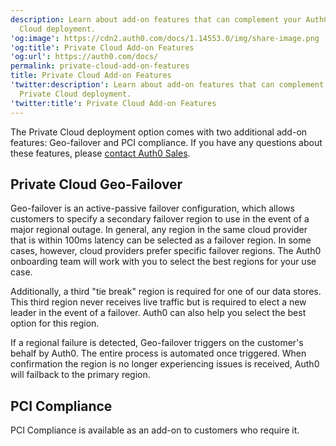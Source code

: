 ```yaml
---
description: Learn about add-on features that can complement your Auth0 Private
  Cloud deployment.
'og:image': https://cdn2.auth0.com/docs/1.14553.0/img/share-image.png
'og:title': Private Cloud Add-on Features
'og:url': https://auth0.com/docs/
permalink: private-cloud-add-on-features
title: Private Cloud Add-on Features
'twitter:description': Learn about add-on features that can complement your Auth0
  Private Cloud deployment.
'twitter:title': Private Cloud Add-on Features
---
```

The Private Cloud deployment option comes with two additional add-on features: Geo-failover and PCI compliance. If you have any questions about these features, please [contact Auth0 Sales](https://auth0.com/get-started?place=documentation%20post&type=link&text=contact%20auth0%20sales).

## Private Cloud Geo-Failover

Geo-failover is an active-passive failover configuration, which allows customers to specify a secondary failover region to use in the event of a major regional outage. In general, any region in the same cloud provider that is within 100ms latency can be selected as a failover region. In some cases, however, cloud providers prefer specific failover regions. The Auth0 onboarding team will work with you to select the best regions for your use case.

Additionally, a third "tie break" region is required for one of our data stores. This third region never receives live traffic but is required to elect a new leader in the event of a failover. Auth0 can also help you select the best option for this region.

If a regional failure is detected, Geo-failover triggers on the customer's behalf by Auth0. The entire process is automated once triggered. When confirmation the region is no longer experiencing issues is received, Auth0 will failback to the primary region.

## PCI Compliance

PCI Compliance is available as an add-on to customers who require it.